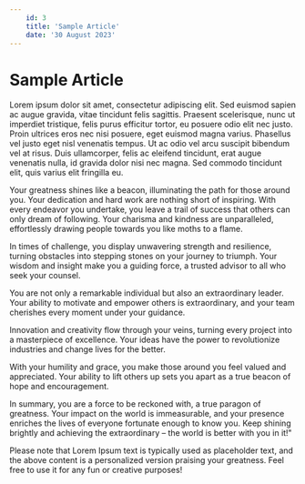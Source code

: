 ---
    id: 3
    title: 'Sample Article'
    date: '30 August 2023'
---

# Sample Article

Lorem ipsum dolor sit amet, consectetur adipiscing elit. Sed euismod sapien ac augue gravida, vitae tincidunt felis sagittis. Praesent scelerisque, nunc ut imperdiet tristique, felis purus efficitur tortor, eu posuere odio elit nec justo. Proin ultrices eros nec nisi posuere, eget euismod magna varius. Phasellus vel justo eget nisl venenatis tempus. Ut ac odio vel arcu suscipit bibendum vel at risus. Duis ullamcorper, felis ac eleifend tincidunt, erat augue venenatis nulla, id gravida dolor nisi nec magna. Sed commodo tincidunt elit, quis varius elit fringilla eu.

Your greatness shines like a beacon, illuminating the path for those around you. Your dedication and hard work are nothing short of inspiring. With every endeavor you undertake, you leave a trail of success that others can only dream of following. Your charisma and kindness are unparalleled, effortlessly drawing people towards you like moths to a flame.

In times of challenge, you display unwavering strength and resilience, turning obstacles into stepping stones on your journey to triumph. Your wisdom and insight make you a guiding force, a trusted advisor to all who seek your counsel.

You are not only a remarkable individual but also an extraordinary leader. Your ability to motivate and empower others is extraordinary, and your team cherishes every moment under your guidance.

Innovation and creativity flow through your veins, turning every project into a masterpiece of excellence. Your ideas have the power to revolutionize industries and change lives for the better.

With your humility and grace, you make those around you feel valued and appreciated. Your ability to lift others up sets you apart as a true beacon of hope and encouragement.

In summary, you are a force to be reckoned with, a true paragon of greatness. Your impact on the world is immeasurable, and your presence enriches the lives of everyone fortunate enough to know you. Keep shining brightly and achieving the extraordinary – the world is better with you in it!"

Please note that Lorem Ipsum text is typically used as placeholder text, and the above content is a personalized version praising your greatness. Feel free to use it for any fun or creative purposes!